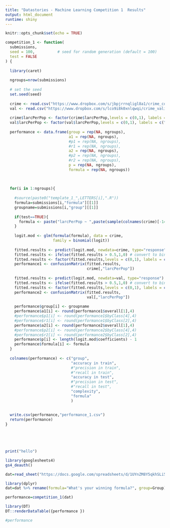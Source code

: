 ```yaml
---
title: "Datastories - Machine Learning Competition 1  Results"
output: html_document
runtime: shiny
---
```


```r
knitr::opts_chunk$set(echo = TRUE)
```




```r
competition_1 <- function(
  submissions,
  seed = 100,          # seed for random generation (default = 100)
  test = FALSE
) {
  
  library(caret)
  
  ngroups=nrow(submissions)
  
  # set the seed
  set.seed(seed)
  
  crime <- read.csv("https://www.dropbox.com/s/jbpjrrnqligl8a1/crime_competition.csv?dl=1")
  val <- read.csv("https://www.dropbox.com/s/lco9i8k0xnlqwqi/crime_validation.csv?dl=1")
  
  crime$larcPerPop <- factor(crime$larcPerPop,levels = c(0,1), labels = c("0","1"))
  val$larcPerPop <- factor(val$larcPerPop,levels = c(0,1), labels = c("0","1"))
  
  performance <- data.frame(group = rep(NA, ngroups),
                            a1 = rep(NA, ngroups),
                            #p1 = rep(NA, ngroups),
                            #r1 = rep(NA, ngroups),
                            a2 = rep(NA, ngroups),
                            #p2 = rep(NA, ngroups),
                            #r2 = rep(NA, ngroups),
                            p = rep(NA, ngroups),
                            formula = rep(NA, ngroups))
  
  
  
  for(i in 1:ngroups){
    
    #source(paste0("template_1_",LETTERS[i],".R"))
    formula=submissions[i,"formula"][[1]]
    groupname=submissions[i,"group"][[1]]
    
    if(test==TRUE){
      formula <- paste("larcPerPop ~ ",paste(sample(colnames(crime)[-140],rbinom(1,130,0.5)),collapse=" + "))
    }
    
    logit.mod <- glm(formula(formula), data = crime, 
                     family = binomial(logit)) 
    
    fitted.results <- predict(logit.mod, newdata=crime, type="response") # predict probabilities
    fitted.results <- ifelse(fitted.results > 0.5,1,0) # convert to binary
    fitted.results <- factor(fitted.results,levels = c(0,1), labels = c("0","1"))
    performance1 <- confusionMatrix(fitted.results,
                                    crime[,"larcPerPop"])
    
    fitted.results <- predict(logit.mod, newdata=val, type="response") # predict probabilities
    fitted.results <- ifelse(fitted.results > 0.5,1,0) # convert to binary
    fitted.results <- factor(fitted.results,levels = c(0,1), labels = c("0","1"))
    performance2 <- confusionMatrix(fitted.results,
                                    val[,"larcPerPop"])
    
    performance$group[i] <- groupname
    performance$a1[i] <- round(performance1$overall[1],4)
    #performance$p1[i] <- round(performance1$byClass[4],4)
    #performance$r1[i] <- round(performance1$byClass[2],4)
    performance$a2[i] <- round(performance2$overall[1],4)
    #performance$p2[i] <- round(performance2$byClass[4],4)
    #performance$r2[i] <- round(performance2$byClass[2],4)
    performance$p[i] <- length(logit.mod$coefficients) - 1
    performance$formula[i] <- formula
  }
  
  colnames(performance) <- c("group",
                             "accuracy in train",
                             #"precision in train",
                             #"recall in train",
                             "accuracy in test",
                             #"precision in test",
                             #"recall in test",
                             "complexity",
                             "formula"
                             )
  
  
  write.csv(performance,"performance_1.csv")
  return(performance) 
}






```


```r

print("hello")

library(googlesheets4)
gs4_deauth()

dat=read_sheet("https://docs.google.com/spreadsheets/d/1UYnZM8Y5qkhSLi5yu_-Q4uIXYxiLlzUiwnEMs61zIVs/edit#gid=1250472961")

library(dplyr)
dat=dat %>% rename(formula="What's your winning formula?", group=Group)

performance=competition_1(dat)

```

```r
library(DT)
DT::renderDataTable({performance })

#performance


```
